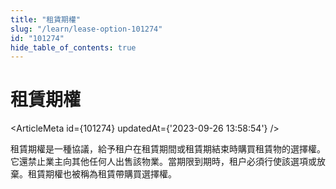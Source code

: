 ```yaml
---
title: "租賃期權"
slug: "/learn/lease-option-101274"
id: "101274"
hide_table_of_contents: true
---
```



# 租賃期權

<ArticleMeta id={101274} updatedAt={'2023-09-26 13:58:54'} />
<div className='border-solid border-b border-t-0 my-4 border-[var(--ifm-color-gray-300)]' />

租賃期權是一種協議，給予租户在租賃期間或租賃期結束時購買租賃物的選擇權。它還禁止業主向其他任何人出售該物業。當期限到期時，租户必須行使該選項或放棄。租賃期權也被稱為租賃帶購買選擇權。
